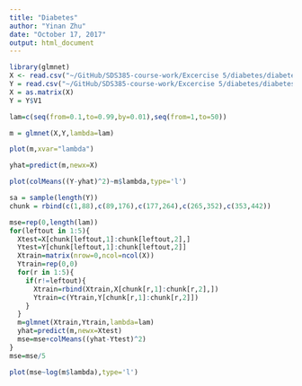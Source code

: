 ```yaml
---
title: "Diabetes"
author: "Yinan Zhu"
date: "October 17, 2017"
output: html_document
---
```


```r
library(glmnet)
X <- read.csv("~/GitHub/SDS385-course-work/Excercise 5/diabetes/diabetesX.csv", header=TRUE)
Y = read.csv("~/GitHub/SDS385-course-work/Excercise 5/diabetes/diabetesY.csv", header=FALSE)
X = as.matrix(X)
Y = Y$V1
```
```r
lam=c(seq(from=0.1,to=0.99,by=0.01),seq(from=1,to=50))
```

```r
m = glmnet(X,Y,lambda=lam)
```

```r
plot(m,xvar="lambda")
```

```r
yhat=predict(m,newx=X)
```

```r
plot(colMeans((Y-yhat)^2)~m$lambda,type='l')
```
```r
sa = sample(length(Y))
chunk = rbind(c(1,88),c(89,176),c(177,264),c(265,352),c(353,442))
```

```r
mse=rep(0,length(lam))
for(leftout in 1:5){
  Xtest=X[chunk[leftout,1]:chunk[leftout,2],]
  Ytest=Y[chunk[leftout,1]:chunk[leftout,2]]
  Xtrain=matrix(nrow=0,ncol=ncol(X))
  Ytrain=rep(0,0)
  for(r in 1:5){
    if(r!=leftout){
      Xtrain=rbind(Xtrain,X[chunk[r,1]:chunk[r,2],])
      Ytrain=c(Ytrain,Y[chunk[r,1]:chunk[r,2]])
    }
  }
  m=glmnet(Xtrain,Ytrain,lambda=lam)
  yhat=predict(m,newx=Xtest)
  mse=mse+colMeans((yhat-Ytest)^2)
}
mse=mse/5
```
```r
plot(mse~log(m$lambda),type='l')
```

